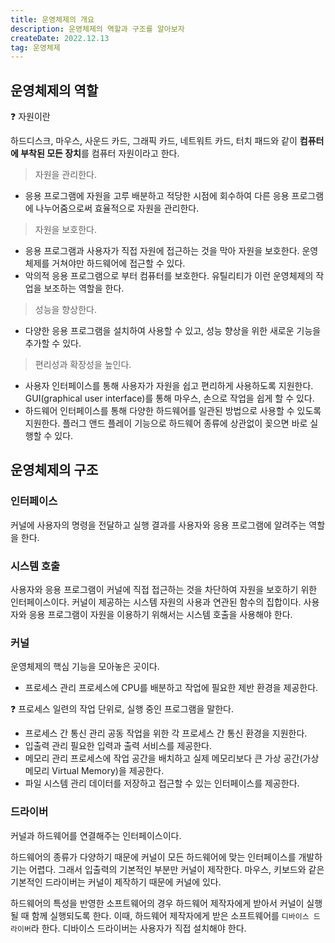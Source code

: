 ```yaml
---
title: 운영체제의 개요
description: 운영체제의 역할과 구조를 알아보자
createDate: 2022.12.13
tag: 운영체제
---
```


## 운영체제의 역할

<aside>
❓ 자원이란

하드디스크, 마우스, 사운드 카드, 그래픽 카드, 네트워트 카드, 터치 패드와 같이 **컴퓨터에 부착된 모든 장치**를 컴퓨터 자원이라고 한다.

</aside>

> 자원을 관리한다.

- 응용 프로그램에 자원을 고루 배분하고 적당한 시점에 회수하여 다른 응용 프로그램에 나누어줌으로써 효율적으로 자원을 관리한다.

> 자원을 보호한다.

- 응용 프로그램과 사용자가 직접 자원에 접근하는 것을 막아 자원을 보호한다. 운영체제를 거쳐야만 하드웨어에 접근할 수 있다.
- 악의적 응용 프로그램으로 부터 컴퓨터를 보호한다.
  유틸리티가 이런 운영체제의 작업을 보조하는 역할을 한다.

> 성능을 향상한다.

- 다양한 응용 프로그램을 설치하여 사용할 수 있고, 성능 향상을 위한 새로운 기능을 추가할 수 있다.

> 편리성과 확장성을 높인다.

- 사용자 인터페이스를 통해 사용자가 자원을 쉽고 편리하게 사용하도록 지원한다. GUI(graphical user interface)를 통해 마우스, 손으로 작업을 쉽게 할 수 있다.
- 하드웨어 인터페이스를 통해 다양한 하드웨어를 일관된 방법으로 사용할 수 있도록 지원한다. 플러그 앤드 플레이 기능으로 하드웨어 종류에 상관없이 꽂으면 바로 실행할 수 있다.

## 운영체제의 구조

<Picture src="operating-system-overview.png" />

### 인터페이스

커널에 사용자의 명령을 전달하고 실행 결과를 사용자와 응용 프로그램에 알려주는 역할을 한다.

### 시스템 호출

사용자와 응용 프로그램이 커널에 직접 접근하는 것을 차단하여 자원을 보호하기 위한 인터페이스이다. 커널이 제공하는 시스템 자원의 사용과 연관된 함수의 집합이다. 사용자와 응용 프로그램이 자원을 이용하기 위해서는 시스템 호출을 사용해야 한다.

### 커널

운영체제의 핵심 기능을 모아놓은 곳이다.

- 프로세스 관리
  프로세스에 CPU를 배분하고 작업에 필요한 제반 환경을 제공한다.

<aside>
❓ 프로세스
일련의 작업 단위로, 실행 중인 프로그램을 말한다.

</aside>

- 프로세스 간 통신 관리
  공동 작업을 위한 각 프로세스 간 통신 환경을 지원한다.
- 입출력 관리
  필요한 입력과 출력 서비스를 제공한다.
- 메모리 관리
  프로세스에 작업 공간을 배치하고 실제 메모리보다 큰 가상 공간(가상 메모리 Virtual Memory)을 제공한다.
- 파일 시스템 관리
  데이터를 저장하고 접근할 수 있는 인터페이스를 제공한다.

### 드라이버

커널과 하드웨어를 연결해주는 인터페이스이다.

하드웨어의 종류가 다양하기 때문에 커널이 모든 하드웨어에 맞는 인터페이스를 개발하기는 어렵다. 그래서 입출력의 기본적인 부분만 커널이 제작한다. 마우스, 키보드와 같은 기본적인 드라이버는 커널이 제작하기 때문에 커널에 있다.

하드웨어의 특성을 반영한 소프트웨어의 경우 하드웨어 제작자에게 받아서 커널이 실행될 때 함께 실행되도록 한다. 이때, 하드웨어 제작자에게 받은 소프트웨어를 `디바이스 드라이버`라 한다. 디바이스 드라이버는 사용자가 직접 설치해야 한다.
